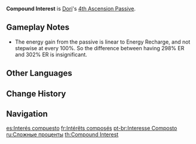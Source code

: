 {{Talent Infobox
|image         = Talent Compound Interest.png
|character     = Dori
|type          = 4th Ascension Passive
|info          = When the Troubleshooter Shots or After-Sales Service Rounds from [[Spirit-Warding Lamp: Troubleshooter Cannon]] hit opponents, Dori will restore 5 Elemental [[Energy]] for every 100% [[Energy Recharge]] possessed.<br />Per Spirit-Warding Lamp: Troubleshooter Cannon, only one instance of Energy restoration can be triggered and a maximum of 15 Energy can be restored this way.
|scale_att1    = Energy Recharge
|utility1      = Energy
}}
'''Compound Interest''' is [[Dori]]'s [[4th Ascension Passive]].

==Gameplay Notes==
*The energy gain from the passive is linear to Energy Recharge, and not stepwise at every 100%. So the difference between having 298% ER and 302% ER is insignificant.

==Other Languages==
{{Other Languages
|en      = Compound Interest
|zhs     = 利上加利
|zhs_rm  = Lì Shàng Jiā Lì
|zht     = 利上加利
|zht_rm  = Lì Shàng Jiā Lì
|zh_tl   = 
|ja      = 砂だるま式利子
|ja_rm   = Suna Daruma-shiki Rishi{{Assumed}}
|ja_tl   = Sand {{w|Daruma}}-Style Interest
|ko      = 배가 되는 이익
|ko_rm   = Baega Doeneun Iik
|ko_tl   = Multiplying Profit
|es      = Interés compuesto
|es_tl   = Compound Interest
|fr      = Intérêts composés
|fr_tl   = Compound Interests
|ru      = Сложные проценты
|ru_tl   = Complex Percentage
|th      = Compound Interest
|vi      = Lợi Chồng Lợi
|vi_tl   = 
|de      = Zinseszinsen
|de_tl   = Compound Interest
|id      = Compound Interest
|pt      = Interesse Composto
|pt_tl   = Compound Interest
|tr      = Bileşik Faiz
|tr_tl   = 
|it      = Alti profitti
|it_tl   = High Profits
}}

==Change History==
{{Change History|3.0}}

==Navigation==
{{Talent Navbox|Dori}}

[[es:Interés compuesto]]
[[fr:Intérêts composés]]
[[pt-br:Interesse Composto]]
[[ru:Сложные проценты]]
[[th:Compound Interest]]